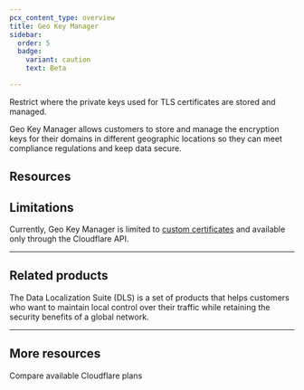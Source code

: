 ```yaml
---
pcx_content_type: overview
title: Geo Key Manager
sidebar:
  order: 5
  badge:
    variant: caution
    text: Beta

---
```



<Description>

Restrict where the private keys used for TLS certificates are stored and managed.
</Description>

Geo Key Manager allows customers to store and manage the encryption keys for their domains in different geographic locations so they can meet compliance regulations and keep data secure.

## Resources

<DirectoryListing />

## Limitations

Currently, Geo Key Manager is limited to [custom certificates](/ssl/edge-certificates/custom-certificates/) and available only through the Cloudflare API.

***

## Related products

<RelatedProduct header="Data Localization Suite" href="/data-localization/" product="data-localization">
The Data Localization Suite (DLS) is a set of products that helps customers who want to maintain local control over their traffic while retaining the security benefits of a global network.
</RelatedProduct>

<RelatedProduct header="Geo Key Manager (v1)" href="https://blog.cloudflare.com/introducing-cloudflare-geo-key-manager/" product="ssl"> <Render file="geokey-manager-v1" />
</RelatedProduct>

***

## More resources

<CardGrid>

<LinkTitleCard title="Plans" href="https://www.cloudflare.com/plans/#overview" icon="document">
Compare available Cloudflare plans
</LinkTitleCard>

</CardGrid>
